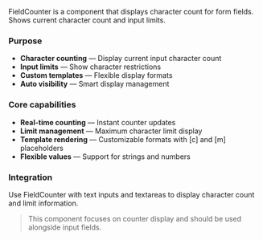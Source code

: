 FieldCounter is a component that displays character count for form fields. Shows current character count and input limits.

### Purpose

- **Character counting** — Display current input character count
- **Input limits** — Show character restrictions
- **Custom templates** — Flexible display formats
- **Auto visibility** — Smart display management

### Core capabilities

- **Real-time counting** — Instant counter updates
- **Limit management** — Maximum character limit display
- **Template rendering** — Customizable formats with [c] and [m] placeholders
- **Flexible values** — Support for strings and numbers

### Integration

Use FieldCounter with text inputs and textareas to display character count and limit information.

> This component focuses on counter display and should be used alongside input fields.
